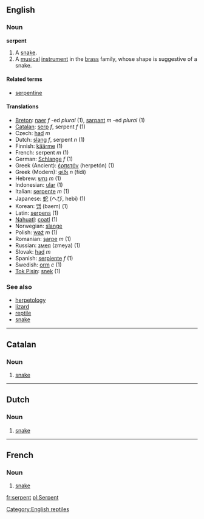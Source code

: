 ==English==
===Noun===
'''serpent'''

# A [[snake]].
# A [[musical]] [[instrument]] in the [[brass]] family, whose shape is suggestive of a snake.

====Related terms====
*[[serpentine]]

====Translations====
*[[Breton]]: [[naer]] ''f'' -ed ''plural'' (1), [[sarpant]] ''m'' -ed ''plural'' (1)
*[[Catalan]]: [[serp]] ''f'', serpent ''f'' (1)
*Czech: [[had]]  ''m''
*Dutch: [[slang]] ''f'', serpent ''n'' (1)
*Finnish: [[käärme]] (1)
*French: serpent ''m'' (1)
*German: [[Schlange]] ''f'' (1)
*Greek (Ancient): [[ἑρπετόν]] (herpetón) (1)
*Greek (Modern): [[φίδι]] ''n'' (f&iacute;di)
*Hebrew: [[נחש]] ''m'' (1)
*Indonesian: [[ular]] (1)
*Italian: [[serpente]] ''m'' (1)
*Japanese: [[蛇]] (へび, hebi) (1)
*Korean: [[뱀]] (baem) (1)
*Latin: [[serpens]] (1)
*[[Nahuatl]]: [[coatl]] (1)
*Norwegian: [[slange]]
*Polish: [[wąż]] ''m'' (1)
*Romanian: [[şarpe]] ''m'' (1)
*Russian: [[змея]] (zmeya) (1)
*Slovak: [[had]]  ''m''
*Spanish: [[serpiente]] ''f'' (1)
*Swedish: [[orm]] ''c'' (1)
*[[Tok Pisin]]: [[snek]] (1)

===See also===
*[[herpetology]]
*[[lizard]]
*[[reptile]]
*[[snake]]

----
==Catalan==
===Noun===

# [[snake]]

----
==Dutch==
===Noun===

#[[snake]]

----
==French==
===Noun===

# [[snake]]

[[Category:English reptiles]]

[[fr:serpent]]
[[pl:Serpent]]